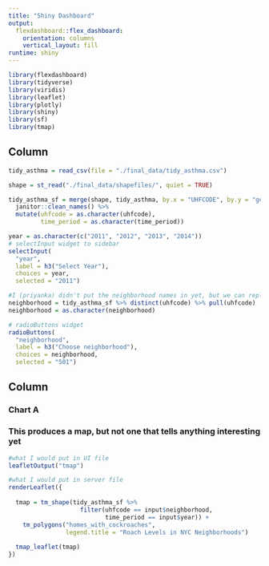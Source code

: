 ```yaml
---
title: "Shiny Dashboard"
output: 
  flexdashboard::flex_dashboard:
    orientation: columns
    vertical_layout: fill
runtime: shiny
---
```


```r
library(flexdashboard)
library(tidyverse)
library(viridis)
library(leaflet)
library(plotly)
library(shiny)
library(sf)
library(tmap)
```

Column {.sidebar}
-----------------------------------------------------------------------

```r
tidy_asthma = read_csv(file = "./final_data/tidy_asthma.csv")

shape = st_read("./final_data/shapefiles/", quiet = TRUE)

tidy_asthma_sf = merge(shape, tidy_asthma, by.x = "UHFCODE", by.y = "geo_join_id") %>% 
  janitor::clean_names() %>% 
  mutate(uhfcode = as.character(uhfcode),
         time_period = as.character(time_period))

year = as.character(c("2011", "2012", "2013", "2014"))
# selectInput widget to sidebar
selectInput(
  "year", 
  label = h3("Select Year"),
  choices = year,
  selected = "2011")

#I (priyanka) didn't put the neighborhood names in yet, but we can replace the geo_join_id with those once we do
neighborhood = tidy_asthma_sf %>% distinct(uhfcode) %>% pull(uhfcode)
neighborhood = as.character(neighborhood)

# radioButtons widget
radioButtons(
  "neighborhood", 
  label = h3("Choose neighborhood"),
  choices = neighborhood,
  selected = "501")

```

Column {data-width=650}
-----------------------------------------------------------------------

### Chart A
### This produces a map, but not one that tells anything interesting yet
```r
#what I would put in UI file
leafletOutput("tmap")

#what I would put in server file
renderLeaflet({
  
  tmap = tm_shape(tidy_asthma_sf %>%
                    filter(uhfcode == input$neighborhood,
                           time_period == input$year)) +
    tm_polygons("homes_with_cockroaches",
                legend.title = "Roach Levels in NYC Neighborhoods")
  
  tmap_leaflet(tmap)
})
```
